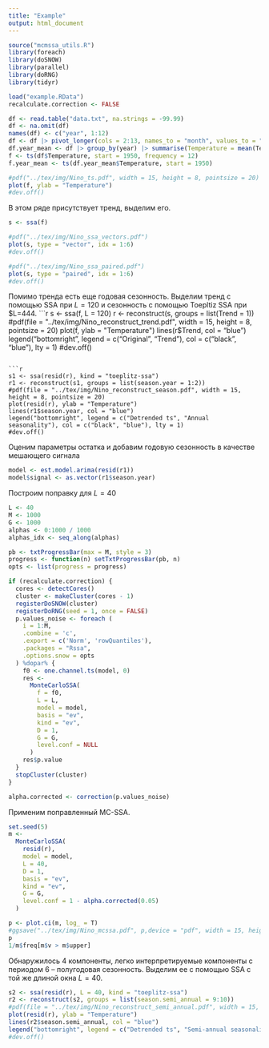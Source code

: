 ```yaml
---
title: "Example"
output: html_document
---
```


```r
source("mcmssa_utils.R")
library(foreach)
library(doSNOW)
library(parallel)
library(doRNG)
library(tidyr)

load("example.RData")
recalculate.correction <- FALSE
```

```r
df <- read.table("data.txt", na.strings = -99.99)
df <- na.omit(df)
names(df) <- c("year", 1:12)
df <- df |> pivot_longer(cols = 2:13, names_to = "month", values_to = "Temperature")
df.year_mean <- df |> group_by(year) |> summarise(Temperature = mean(Temperature))
f <- ts(df$Temperature, start = 1950, frequency = 12)
f.year_mean <- ts(df.year_mean$Temperature, start = 1950)

#pdf("../tex/img/Nino_ts.pdf", width = 15, height = 8, pointsize = 20)
plot(f, ylab = "Temperature")
#dev.off()
```

В этом ряде присутствует тренд, выделим его.
```r
s <- ssa(f)

#pdf("../tex/img/Nino_ssa_vectors.pdf")
plot(s, type = "vector", idx = 1:6)
#dev.off()

#pdf("../tex/img/Nino_ssa_paired.pdf")
plot(s, type = "paired", idx = 1:6)
#dev.off()
```

Помимо тренда есть еще годовая сезонность. Выделим тренд с помощью SSA при $L=120$ и сезонность с помощью Toepltiz SSA при $L=444.
```r
s <- ssa(f, L = 120)
r <- reconstruct(s, groups = list(Trend = 1))
#pdf(file = "../tex/img/Nino_reconstruct_trend.pdf", width = 15, height = 8, pointsize = 20)
plot(f, ylab = "Temperature")
lines(r$Trend, col = "blue")
legend("bottomright", legend = c("Original", "Trend"), col = c("black", "blue"), lty = 1)
#dev.off()
```

```r
s1 <- ssa(resid(r), kind = "toeplitz-ssa")
r1 <- reconstruct(s1, groups = list(season.year = 1:2))
#pdf(file = "../tex/img/Nino_reconstruct_season.pdf", width = 15, height = 8, pointsize = 20)
plot(resid(r), ylab = "Temperature")
lines(r1$season.year, col = "blue")
legend("bottomright", legend = c("Detrended ts", "Annual seasonality"), col = c("black", "blue"), lty = 1)
#dev.off()
```

Оценим параметры остатка и добавим годовую сезонность в качестве мешающего сигнала
```r
model <- est.model.arima(resid(r1))
model$signal <- as.vector(r1$season.year)
```

Построим поправку для $L=40$
```r
L <- 40
M <- 1000
G <- 1000
alphas <- 0:1000 / 1000
alphas_idx <- seq_along(alphas)
```

```r
pb <- txtProgressBar(max = M, style = 3)
progress <- function(n) setTxtProgressBar(pb, n)
opts <- list(progress = progress)
```

```r
if (recalculate.correction) {
  cores <- detectCores()
  cluster <- makeCluster(cores - 1)
  registerDoSNOW(cluster)
  registerDoRNG(seed = 1, once = FALSE)
  p.values_noise <- foreach (
    i = 1:M,
    .combine = 'c',
    .export = c('Norm', 'rowQuantiles'),
    .packages = "Rssa",
    .options.snow = opts
  ) %dopar% {
    f0 <- one.channel.ts(model, 0)
    res <-
      MonteCarloSSA(
        f = f0,
        L = L,
        model = model,
        basis = "ev",
        kind = "ev",
        D = 1,
        G = G,
        level.conf = NULL
      )
    res$p.value
  }
  stopCluster(cluster)
}
```

```r
alpha.corrected <- correction(p.values_noise)
```
Применим поправленный MC-SSA.
```r
set.seed(5)
m <-
  MonteCarloSSA(
    resid(r),
    model = model,
    L = 40,
    D = 1,
    basis = "ev",
    kind = "ev",
    G = G,
    level.conf = 1 - alpha.corrected(0.05)
  )

p <- plot.ci(m, log_ = T)
#ggsave("../tex/img/Nino_mcssa.pdf", p,device = "pdf", width = 15, height = 8, units = "cm")
p
1/m$freq[m$v > m$upper]
```

Обнаружилось 4 компоненты, легко интерпретируемые компоненты с периодом 6 -- полугодовая сезонность. Выделим ее с помощью SSA с той же длиной окна $L=40$.
```r
s2 <- ssa(resid(r), L = 40, kind = "toeplitz-ssa")
r2 <- reconstruct(s2, groups = list(season.semi_annual = 9:10))
#pdf(file = "../tex/img/Nino_reconstruct_semi_annual.pdf", width = 15, height = 8, pointsize = 20)
plot(resid(r), ylab = "Temperature")
lines(r2$season.semi_annual, col = "blue")
legend("bottomright", legend = c("Detrended ts", "Semi-annual seasonality"), col = c("black", "blue"), lty = 1)
#dev.off()
```
